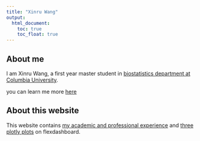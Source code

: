 ```yaml
---
title: "Xinru Wang"
output: 
  html_document:
    toc: true
    toc_float: true
---
```


## About me

I am Xinru Wang, a first year master student in [biostatistics department at Columbia University](https://www.mailman.columbia.edu/become-student/departments/biostatistics). 

you can learn me more [here](cv.html)

## About this website

This website contains [my academic and professional experience](cv.html) and [three plotly plots](dashboard.html) on flexdashboard.






